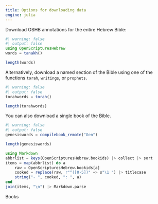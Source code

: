 ```yaml
---
title: Options for downloading data
engine: julia
---
```



Download OSHB annotations for the entire Hebrew Bible:
```julia
#| warning: false
#| output: false
using OpenScripturesHebrew
words = tanakh()
```

```julia
length(words)
```

Alternatively, download a named section of the Bible using one of the functions `torah`, `writings`, or `prophets`.



```julia
#| warning: false
#| output: false
torahwords = torah()
```

```julia
length(torahwords)
```

You can also download a single book of the Bible.
```julia
#| warning: false
#| output: false
genesiswords = compilebook_remote("Gen")
```

```julia
length(genesiswords)
```
```julia
using Markdown
abbrlist = keys(OpenScripturesHebrew.bookids) |> collect |> sort
items = map(abbrlist) do a
    raw = OpenScripturesHebrew.bookids[a]
    cooked = replace(raw, r"^([0-5])" => s"\1 ") |> titlecase
    string("- ", cooked, ": ", a)
end
join(items, "\n") |> Markdown.parse
```

Books

